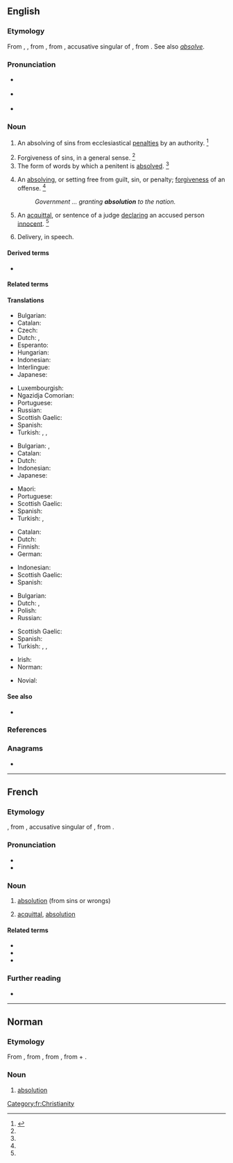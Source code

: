 {{also|Absolution}}
==English==

===Etymology===
{{PIE root|en|lewh₃}}
From {{der|en|enm|absolucion}}, {{m|enm|absolucioun}}, from {{der|en|fro|absolution}}, from {{der|en|la|absolūtiōnem}}, accusative singular of {{m|la|absolūtiō||acquittal}}, from {{m|la|absolvō||absolve}}. See also ''[[absolve]]''.

===Pronunciation===
* {{a|RP}} {{IPA|en|/æb.səˈljuː.ʃn̩/}}
* {{a|US}} {{IPA|en|/ˌæb.səˈl(j)u.ʃn̩/}}
* {{rhymes|en|uːʃən}}

===Noun===
{{en-noun|~}}

# {{lb|en|ecclesiastical}} An absolving of sins from ecclesiastical [[penalty|penalties]] by an authority. {{defdate|First attested around 1150 to 1350.}}<ref name=SOED>{{R:SOED5|page=9}}</ref>
# Forgiveness of sins, in a general sense. {{defdate|First attested around 1150 to 1350.}}<ref name=SOED/>
# The form of words by which a penitent is [[absolved]]. {{defdate|First attested around 1350 to 1470.}}<ref name=SOED/>
#: {{rfquotek|en|Shipley}}
# An [[absolve|absolving]], or setting free from guilt, sin, or penalty; [[forgiven]]ess of an offense. {{defdate|First attested around 1350 to 1470.}}<ref name=SOED/>
#: ''Government ... granting '''absolution''' to the nation.''
# {{lb|en|civil|_|legal|obsolete}} An [[acquittal]], or sentence of a judge [[declare|declaring]] an accused person [[innocent]]. {{defdate|First attested in the early 17<sup>th</sup> century.}}<ref name=SOED/>
# {{lb|en|obsolete}} Delivery, in speech.
#: {{rfquotek|en|Ben Jonson}}

====Derived terms====
* {{l|en|Absolution day}}

====Related terms====
{{rootsee|en|lewh₃}}

====Translations====
{{trans-top|absolving or setting free from guilt, sin or penalty; forgiveness of an offense}}
* Bulgarian: {{t+|bg|опрощение}}
* Catalan: {{t|ca|absolució|f}}
* Czech: {{t|cs|rozhřešení|n}}
* Dutch: {{t+|nl|absolutie|f}}, {{t+|nl|vergiffenis|f}}
* Esperanto: {{t|eo|absolvo}}
* Hungarian: {{t+|hu|bűnbocsánat}}
* Indonesian: {{t|id|pembebasan dosa}}
* Interlingue: {{t|ie|absolution}}
* Japanese: {{t+|ja|解放|tr=kaihō}}
{{trans-mid}}
* Luxembourgish: {{t|lb|Absolutioun}}
* Ngazidja Comorian: {{t|zdj|ghufrani}}
* Portuguese: {{t+|pt|absolvição|f}}
* Russian: {{t+|ru|проще́ние|n}}
* Scottish Gaelic: {{t|gd|saoradh|m}}
* Spanish: {{t+|es|absolución|f}}
* Turkish: {{t+|tr|bağışlama}}, {{t+|tr|mağfiret}}, {{t+|tr|yarlıgama}}
{{trans-bottom}}

{{trans-top|acquittal, or sentence of a judge declaring an accused person innocent}}
* Bulgarian: {{t|bg|оправдаване}}, {{t|bg|[[освобождаване]] [[от]] [[отговорност]]}}
* Catalan: {{t|ca|absolució|f}}
* Dutch: {{t+|nl|vrijspraak|m}}
* Indonesian: {{t+|id|absolusi}}
* Japanese: {{t+|ja|釈放|tr=shakuhō}}
{{trans-mid}}
* Maori: {{t|mi|whakaharakoretanga}}
* Portuguese: {{t+|pt|absolvição|f}}
* Scottish Gaelic: {{t|gd|saoradh|m}}
* Spanish: {{t+|es|absolución|f}}
* Turkish: {{t+|tr|aklanma}}, {{t+|tr|beraat}}
{{trans-bottom}}

{{trans-top|exercise of priestly jurisdiction in the sacrament of penance, by which Catholics believe the sins of the truly penitent are forgiven}}
* Catalan: {{t|ca|absolució|f}}
* Dutch: {{t+|nl|absolutie|f}}
* Finnish: {{t+|fi|synninpäästö}}
* German: {{t+|de|Absolution|f}}
{{trans-mid}}
* Indonesian: {{t+|id|absolusi}}
* Scottish Gaelic: {{t|gd|saoradh|m}}
* Spanish: {{t+|es|absolución|f}}
{{trans-bottom}}

{{trans-top|absolving from ecclesiastical penalties}}
* Bulgarian: {{t+|bg|опрощение}}
* Dutch: {{t+|nl|absolutie|f}}, {{t+|nl|dispensatie|f}}
* Polish: {{t+|pl|rozgrzeszenie|n}}
* Russian: {{t-check|ru|[[отпуще́ние]] ([[грех|грехо́в]])|n}}
{{trans-mid}}
* Scottish Gaelic: {{t|gd|saoradh|m}}
* Spanish: {{t+|es|absolución|f}}
* Turkish: {{t+|tr|bağışlama}}, {{t+|tr|yarlıgama}}, {{t+|tr|mağfiret}}
{{trans-bottom}}

{{trans-top|form of words by which a penitent is absolved}}
{{trans-mid}}
{{trans-bottom}}

{{trans-top|delivery, in speech}}
{{trans-mid}}
{{trans-bottom}}

{{checktrans-top}}
* Irish: {{t-check|ga|aspalóid|f}}
* Norman: {{t-check|nrf|absolution|f}}
{{trans-mid}}
* Novial: {{t-check|nov|absolutione}}
{{trans-bottom}}

====See also====
* {{l|en|indulgence}}

===References===
<references/>

===Anagrams===
* {{anagrams|en|a=abilnoostu|isobutanol}}

----

==French==

===Etymology===
{{der|fr|fro|-}}, from {{der|fr|la|absolūtiōnem}}, accusative singular of {{m|la|absolūtiō||acquittal}}, from {{m|la|absolvō||absolve}}.

===Pronunciation===
* {{fr-IPA}}
* {{audio|fr|LL-Q150 (fra)-WikiLucas00-absolution.wav|Audio}}

===Noun===
{{fr-noun|f}}

# [[#English|absolution]] (from sins or wrongs)
# {{lb|fr|legal}} [[acquittal]], [[#English|absolution]]

====Related terms====
* {{l|fr|absoudre}}
* {{l|fr|absolu}}
* {{l|fr|absolutoire}}

===Further reading===
* {{R:TLFi}}

[[Category:fr:Christianity]]

----

==Norman==

===Etymology===
From {{der|nrf|fro|absolution}}, from {{der|nrf|la|absolutio|absolūtiō, absolūtiōnem|acquittal}}, from {{m|la|absolvo|absolvō, absolvere|absolve, acquit}}, from {{m|la|ab||from, away from}} + {{m|la|solvo|solvō, solvere|release, loosen, dissolve, take apart}}.

===Noun===
{{nrf-noun|f}}

# {{lb|nrf|Jersey}} [[#English|absolution]]